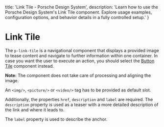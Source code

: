 
  title: 'Link Tile - Porsche Design System',
  description: 'Learn how to use the Porsche Design System\'s Link Tile component. Explore usage examples, configuration options, and behavior details in a fully controlled setup.'
}

# Link Tile <ComponentStatus tagName="p-link-tile"></ComponentStatus>

The `p-link-tile` is a navigational component that displays a provided image to tease content and navigate to further
information within one container. In case you want the user to execute an action, you should select the
[Button Tile](/components/button-tile/) component instead.

**Note:** The component does not take care of processing and aligning the image.

An `<img/>`, `<picture/>` or `<video/>` tag has to be provided as default slot.

Additionally, the properties `href`, `description` and `label` are required. The `description` property is used as a
teaser with a more detailed description of the link and where it leads to.

The `label` property is used to describe the anchor.

<Configurator tagName="p-link-tile" story={linkTileStory} slotStories={linkTileSlotStory}/>